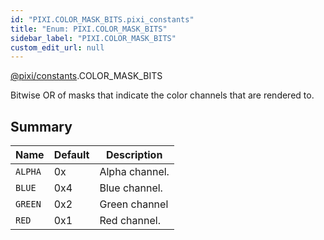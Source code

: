 ```yaml
---
id: "PIXI.COLOR_MASK_BITS.pixi_constants"
title: "Enum: PIXI.COLOR_MASK_BITS"
sidebar_label: "PIXI.COLOR_MASK_BITS"
custom_edit_url: null
---
```



<div class="package-name">

[@pixi/constants](../modules/pixi_constants).COLOR_MASK_BITS

</div>


Bitwise OR of masks that indicate the color channels that are rendered to.



        

## Summary
| Name               | Default | Description    |
| ------------------ | ------- | -------------- |
| <code>ALPHA</code> | 0x      | Alpha channel. |
| <code>BLUE</code>  | 0x4     | Blue channel.  |
| <code>GREEN</code> | 0x2     | Green channel  |
| <code>RED</code>   | 0x1     | Red channel.   |

    